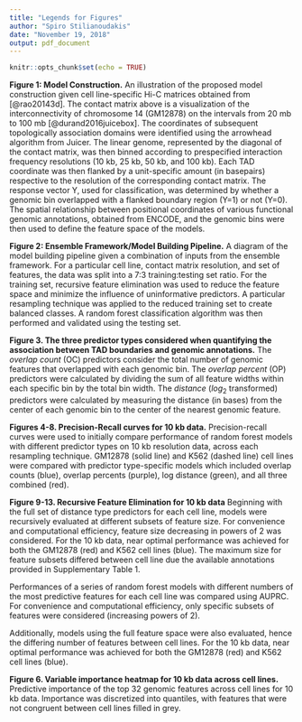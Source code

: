 ```yaml
---
title: "Legends for Figures"
author: "Spiro Stilianoudakis"
date: "November 19, 2018"
output: pdf_document
---
```


```r
knitr::opts_chunk$set(echo = TRUE)
```

**Figure 1: Model Construction.** An illustration of the proposed model construction given cell line-specific Hi-C matrices obtained from [@rao20143d]. The contact matrix above is a visualization of the interconnectivity of chromosome 14 (GM12878) on the intervals from 20 mb to 100 mb [@durand2016juicebox]. The coordinates of subsequent topologically association domains were identified using the arrowhead algorithm from Juicer. The linear genome, represented by the diagonal of the contact matrix, was then binned according to prespecified interaction frequency resolutions (10 kb, 25 kb, 50 kb, and 100 kb). Each TAD coordinate was then flanked by a unit-specific amount (in basepairs) respective to the resolution of the corresponding contact matrix. The response vector Y, used for classification, was determined by whether a genomic bin overlapped with a flanked boundary region (Y=1) or not (Y=0). The spatial relationship between positional coordinates of various functional genomic annotations, obtained from ENCODE, and the genomic bins were then used to define the feature space of the models.

**Figure 2: Ensemble Framework/Model Building Pipeline.** A diagram of the model building pipeline given a combination of inputs from the ensemble framework. For a particular cell line, contact matrix resolution, and set of features, the data was split into a 7:3 training:testing set ratio.  For the training set, recursive feature elimination was used to reduce the feature space and minimize the influence of uninformative predictors. A particular resampling technique was applied to the reduced training set to create balanced classes. A random forest classification algorithm was then performed and validated using the testing set.

**Figure 3. The three predictor types considered when quantifying the association between TAD boundaries and genomic annotations.** The _overlap count_ (OC) predictors consider the total number of genomic features that overlapped with each genomic bin. The _overlap percent_ (OP) predictors were calculated by dividing the sum of all feature widths within each specific bin by the total bin width. The _distance_ ($log_{2}$ transformed) predictors were calculated by measuring the distance (in bases) from the center of each genomic bin to the center of the nearest genomic feature.

**Figures 4-8. Precision-Recall curves for 10 kb data.** Precision-recall curves were used to initially compare performance of random forest models with different predictor types on 10 kb resolution data, across each resampling technique. GM12878 (solid line) and K562 (dashed line) cell lines were compared with predictor type-specific models which included overlap counts (blue), overlap percents (purple), log distance (green), and all three combined (red). 

**Figure 9-13. Recursive Feature Elimination for 10 kb data** Beginning with the full set of distance type predictors for each cell line, models were recursively evaluated at different subsets of feature size. For convenience and computational efficiency, feature size decreasing in powers of 2 was considered. For the 10 kb data, near optimal performance was achieved for both the GM12878 (red) and K562 cell lines (blue). The maximum size for feature subsets differed between cell line due the available annotations provided in Supplementary Table 1.

Performances of a series of random forest models with different numbers of the most predictive features for each cell line was compared using AUPRC. For convenience and computational efficiency, only specific subsets of features were considered (increasing powers of 2). 

Additionally, models using the full feature space were also evaluated, hence the differing number of features between cell lines. For the 10 kb data, near optimal performance was achieved for both the GM12878 (red) and K562 cell lines (blue).

**Figure 6. Variable importance heatmap for 10 kb data across cell lines.** Predictive importance of the top 32 genomic features across cell lines for 10 kb data. Importance was discretized into quantiles, with features that were not congruent between cell lines filled in grey. 



